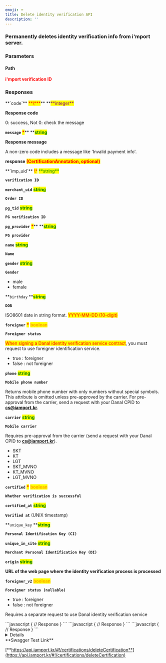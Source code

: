 ```yaml
---
emoji: ⌨
title: Delete identity verification API
description: ''
---
```





### Permanently deletes identity verification info from i'mport server.

<Swagger method="delete" path="/certifications/{imp_uid}" baseUrl="https://api.iamport.kr" summary="Permanently deletes identity verification info from i'mport server.">
<SwaggerDescription>


</SwaggerDescription>

### Parameters

#### Path

<SwaggerParameter name="imp_uid" type="String" required="true">
<mark style="color:red;">

**i'mport verification ID**

</mark>

</SwaggerParameter>


### Responses

<SwaggerResponse status="200: OK" description="Success">
<Tabs>
<Tab title="CertificationResponse">
**`code`** <mark style="color:red;">**\***</mark>** **<mark style="color:purple;">**integer**</mark>

**Response code**

0: success, Not 0: check the message



**`message`** <mark style="color:red;">**\***</mark>** **<mark style="color:green;">**string**</mark>

**Response message**

A non-zero code includes a message like 'Invalid payment info'.



**response** <mark style="color:red;">**(CertificationAnnotation, optional)**</mark>

</Tab>
</Tabs>

<Tabs>
<Tab title="CertificationAnnotation">
**`imp_uid`**  <mark style="color:red;">\*</mark> <mark style="color:green;">**string**</mark>&#x20;

**`verification ID`**



**`merchant_uid`**  <mark style="color:green;">**string**</mark>

**`Order ID`**



**`pg_tid`**  <mark style="color:green;">**string**</mark>

**`PG verification ID`**&#x20;



**`pg_provider`** <mark style="color:red;">**\***</mark>**  **<mark style="color:green;">**string**</mark>&#x20;

**`PG provider`**



**`name`**   <mark style="color:green;">**string**</mark>&#x20;

**`Name`**&#x20;

&#x20;

**`gender`**  <mark style="color:green;">**string**</mark>

**`Gender`**&#x20;

* male
* female



**`birthday`   **<mark style="color:green;">**string**</mark>

**`DOB`**&#x20;

ISO8601 date in string format. <mark style="color:red;">YYYY-MM-DD (10-digit)</mark>



**`foreigner`**  <mark style="color:red;">**\***</mark>  <mark style="color:orange;">**boolean**</mark>

**`Foreigner status`**

<mark style="color:red;">When signing a Danal identity verification service contract</mark>, you must request to use foreigner identification service.

* true : foreigner
* false : not foreigner



&#x20;**`phone`**  <mark style="color:green;">**string**</mark>

**`Mobile phone number`**&#x20;

Returns mobile phone number with only numbers without special symbols. This attribute is omitted unless pre-approved by the carrier. For pre-approval from the carrier, send a request with your Danal CPID to **cs@iamport.kr**.



**`carrier`**  <mark style="color:green;">**string**</mark>

**`Mobile carrier`**&#x20;

Requires pre-approval from the carrier (send a request with your Danal CPID to **cs@iamport.kr**).&#x20;

* SKT
* KT
* LGT
* SKT\_MVNO
* KT\_MVNO
* LGT\_MVNO



**`certified`**   <mark style="color:red;">**\***</mark>  <mark style="color:orange;">**boolean**</mark>

**`Whether verification is successful`**

&#x20;

**`certified_at`**    <mark style="color:green;">**string**</mark>

**`Verified at`** (UNIX timestamp)&#x20;



**`unique_key`  **<mark style="color:green;">**string**</mark>

**`Personal Identification Key (CI)`**



**`unique_in_site`**   <mark style="color:green;">**string**</mark>

**`Merchant Personal Identification Key (DI)`**



**`origin`**  <mark style="color:green;">**string**</mark>

**URL of the web page where the identity verification process is processed**



**`foreigner_v2`**   <mark style="color:orange;">**boolean**</mark>

**`Foreigner status (nullable)`**

* true : foreigner
* false : not foreigner

Requires a separate request to use Danal identity verification service

</Tab>
</Tabs>

</SwaggerResponse>

<SwaggerResponse status="401: Unauthorized" description="Missing or invalid access token">
```javascript
{
    // Response
}
```

</SwaggerResponse>

<SwaggerResponse status="404: Not Found" description="Result not found">
```javascript
{
    // Response
}
```

</SwaggerResponse>

<SwaggerResponse status="500: Internal Server Error" description="Database server error">
```javascript
{
    // Response
}
```

</SwaggerResponse>

</Swagger>

<Details>
<p slot="summary">Response Model Schema</p>

```json
{
  "code": 0,
  "message": "string",
  "response": {
    "imp_uid": "string",
    "merchant_uid": "string",
    "pg_tid": "string",
    "pg_provider": "string",
    "name": "string",
    "gender": "string",
    "birth": 0,
    "birthday": "string",
    "foreigner": true,
    "phone": "string",
    "carrier": "SKT",
    "certified": true,
    "certified_at": 0,
    "unique_key": "string",
    "unique_in_site": "string",
    "origin": "string",
    "foreigner_v2": true
  }
}
```

</Details>

<Hint style="success">
**Swagger Test Link**

[**https://api.iamport.kr/#!/certifications/deleteCertification**](https://api.iamport.kr/#!/certifications/deleteCertification)

</Hint>
